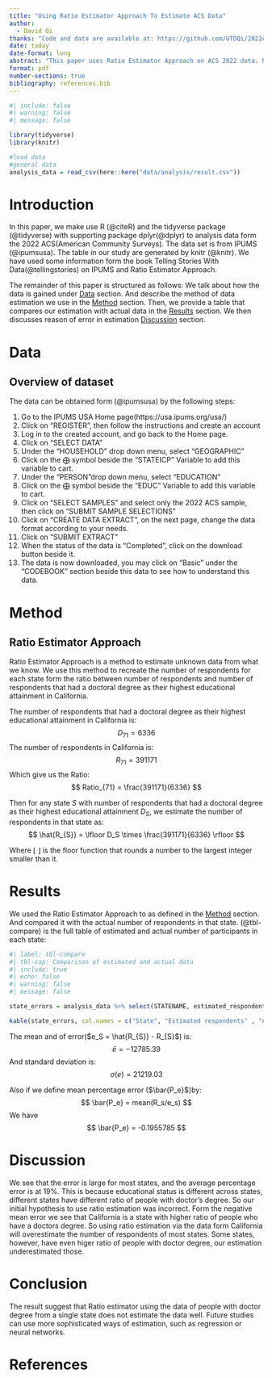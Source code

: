 ```yaml
---
title: "Using Ratio Estimator Approach To Estimate ACS Data" 
author: 
  - David Qi
thanks: "Code and data are available at: https://github.com/UTDQi/2022ACS_Analysis"
date: today
date-format: long
abstract: "This paper uses Ratio Estimator Approach on ACS 2022 data. Resulting in a estimation with large error. We then discusses possible reasons for error." 
format: pdf
number-sections: true
bibliography: references.bib
---
```


```r
#| include: false
#| warning: false
#| message: false

library(tidyverse)
library(knitr)

#load data
#general data
analysis_data = read_csv(here::here("data/analysis/result.csv"))
```


# Introduction

In this paper, we make use R (@citeR) and the tidyverse package (@tidyverse) with supporting package dplyr(@dplyr) to analysis data form the 2022 ACS(American Community Surveys). The data set is from IPUMS (@ipumsusa). The table in our study are generated by knitr (@knitr). We have used some information form the book Telling Stories With Data(@tellingstories) on IPUMS and Ratio Estimator Approach. 

The remainder of this paper is structured as follows: We talk about how the data is gained under [Data](#sec-data) section. And describe the method of data estimation we use in the [Method](#method) section. Then, we provide a table that compares our estimation with actual data in the [Results](#results) section. We then discusses reason of error in estimation [Discussion](#discussion) section. 


# Data {#sec-data}

## Overview of dataset

The data can be obtained form (@ipumsusa) by the following steps:

1. Go to the IPUMS USA Home page(https://usa.ipums.org/usa/)
2. Click on "REGISTER", then follow the instructions and create an account
3. Log in to the created account, and go back to the Home page.
4. Click on "SELECT DATA"
5. Under the "HOUSEHOLD" drop down menu, select "GEOGRAPHIC"
6. Click on the $\bigoplus$ symbol beside the "STATEICP" Variable to add this variable to cart.
7. Under the "PERSON"drop down menu, select "EDUCATION"
8. Click on the $\bigoplus$ symbol beside the "EDUC" Variable to add this variable to cart.
9. Click on “SELECT SAMPLES” and select only the 2022 ACS sample, then click on "SUBMIT SAMPLE SELECTIONS"
10. Click on "CREATE DATA EXTRACT", on the next page, change the data format according to your needs. 
11. Click on "SUBMIT EXTRACT"
12. When the status of the data is "Completed", click on the download button beside it. 
13. The data is now downloaded, you may click on "Basic" under the "CODEBOOK" section beside this data to see how to understand this data.


# Method {#method}

## Ratio Estimator Approach {#ratio-approach}
  Ratio Estimator Approach is a method to estimate unknown data from what we know. We use this method to recreate the number of respondents for each state form the ratio between number of respondents and number of respondents that had a doctoral degree as their highest educational attainment in California. 
  
The number of respondents that had a doctoral degree as their highest educational attainment in California is:
$$
D_{71} = 6336
$$
The number of respondents in California is:
$$
R_{71} = 391171
$$
Which give us the Ratio:
$$
Ratio_{71} = \frac{391171}{6336}
$$

Then for any state $S$ with number of respondents that had a doctoral degree as their highest educational attainment $D_S$, we estimate the number of respondents in that state as:
$$
\hat{R_{S}} = \lfloor D_S \times \frac{391171}{6336} \rfloor
$$

Where $\lfloor\ \rfloor$ is the floor function that rounds a number to the largest integer smaller than it. 

# Results
We used the Ratio Estimator Approach to as defined in the [Method](#method) section. And compared it with the actual number of respondents in that state. 
(@tbl-compare) is the full table of estimated and actual number of participants in each state:
```r
#| label: tbl-compare
#| tbl-cap: Comparison of estimated and actual data
#| include: true
#| echo: false
#| warning: false
#| message: false

state_errors = analysis_data %>% select(STATENAME, estimated_respondents, actural_respondents,error)

kable(state_errors, col.names = c("State", "Estimated respondents" , "Actural respondents","Error"))
```



The mean and  of error($e_S = \hat{R_{S}} - R_{S}$) is: 
$$
\bar{e} = -12785.39
$$
And standard deviation is:
$$
\sigma(e) = 21219.03
$$

Also if we define mean percentage error ($\bar{P_e}$)by:
$$
\bar{P_e} = mean(R_s/e_s)
$$
We have 
$$
\bar{P_e} = -0.1955785
$$


# Discussion {#discussion}
  We see that the error is large for most states, and the average percentage error is at 19%. This is because educational status is different across states, different states have different ratio of people with doctor's degree. So our initial hypothesis to use ratio estimation was incorrect. 
  Form the negative mean error we see that California is a state with higher ratio of people who have a doctors degree. So using ratio estimation via the data form California will overestimate the number of respondents of most states. Some states, however, have even higer ratio of people with doctor degree, our estimation underestimated those. 

# Conclusion
  The result suggest that Ratio estimator using the data of people with doctor degree from a single state does not estimate the data well. Future studies can use more sophisticated ways of estimation, such as regression or neural networks. 
  
\newpage


\newpage

# References